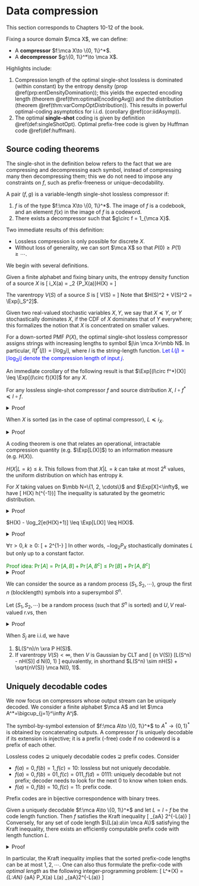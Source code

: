 # Data compression 

This section corresponds to Chapters 10-12 of the book. 

Fixing a source domain $\mca X$, we can define:

- A **compressor** $f:\mca X\to \{0, 1\}^*$. 
- A **decompressor** $g:\{0, 1\}^*\to \mca X$. 

Highlights include:

1. Compression length of the optimal single-shot lossless is dominated 
    (within constant) by the entropy density 
    (prop \@ref(prp:entDensityDomination)); 
    this yields the expected encoding length 
    (theorem \@ref(thm:optimalEncodingAvg))
    and the distribution (theorem \@ref(thm:varCompOptDistribution)). 
    This results in powerful optimal-coding asymptotics for i.i.d. 
    (corollary \@ref(cor:iidAsymp)). 
2. The optimal **single-shot** coding is given by 
    definition \@ref(def:singleShotOpt). Optimal prefix-free code 
    is given by Huffman code \@ref(def:huffman). 

## Source coding theorems {-}

The single-shot in the definition below refers to the fact that 
we are compressing and decompressing each symbol, instead of 
compressing many then decompressing them; this we do not 
need to impose any constraints on $f$, such as prefix-freeness or 
unique-decodability. 

:::{.definition name="variable-length single-shot lossless compression"}
A pair $(f, g)$ is a variable-length single-shot lossless compressor if: 

1. $f$ is of the type $f:\mca X\to \{0, 1\}^*$. The image of $f$ 
    is a codebook, and an element $f(x)$ in the image of $f$ is a codeword.
2. There exists a decompressor such that $g\circ f = 1_{\mca X}$.  
:::

Two immediate results of this definition:

- Lossless compression is only possible for discrete $X$. 
- Without loss of generality, we can sort $\mca X$ 
so that $P(0)\geq P(1)\geq \cdots$. 

We begin with several definitions. 

:::{.definition name="entropy density"}
Given a finite alphabet and fixing binary units, 
the entropy density function of a source $X$ is 
\[ 
    i_X(a) = \log_2 \df 1 {P_X(a)}\implies H(X) = \Exp[i_X(x)] 
\] 
:::

:::{.definition name="varentropy"}
The varentropy $V(S)$ of a source $S$ is 
\[ 
    V(S) = \Var[i_S] 
\] 
Note that $H(S)^2 + V(S)^2 = \Exp[i_S^2]$. 
:::

:::{.definition name="stochastic dominance"}
Given two real-valued stochastic variables $X, Y$, we say that $X\preceq Y$, 
or $Y$ stochastically dominates $X$, if the CDF of $X$ dominates that of $Y$ 
everywhere; this formalizes the notion that 
$X$ is concentrated on smaller values. 
:::

:::{.definition #singleShotOpt name="optimal single-shot lossless compressor"}
For a down-sorted PMF $P(X)$, the optimal single-shot lossless compressor 
assigns strings with increasing lengths to symbol $j\in \mca X=\mbb N$. 
In particular, $l(f^*(j)) = \lfloor \log_2 j\rfloor$, where $l$ is the 
string-length function. <span style="color:blue"> Let $L(j) = \lfloor \log_2 j \rfloor$ 
denote the compression length of input $j$</span>. 
:::

An immediate corollary of the following result is that 
$\Exp[(l\circ f^*)(X)] \leq \Exp[(l\circ f)(X)]$ for any $X$. 

:::{.proposition}
For any lossless single-shot compressor $f$ and source distribution $X$, 
$l\circ f^*\preceq l\circ f$. 
:::
<details>
<summary>Proof</summary>
Let $A_k = \{x:l(f(x)) \leq k\}$ denote the set of inputs which 
are encoded to length at most $k$. Note that, since 
encoding is lossless and there are at most $2^{k+1}-1$ binary 
strings of length $k$, we have 
\[ 
    |A_k| \leq \sum_{j=0}^k 2^j = 2^{k+1}-1 = |A_k^*|
\] 
The stochastic dominance follows from the fact that $f^*$ 
sorts the PMF in descending order:
\[ 
    \Pr[(l\circ f)(X)\leq k] 
    = \sum_{x\in A_k} P_X(x) 
    \leq \sum_{x\in A^*_k} P_X(x) = \Pr[(l\circ f^*)(X) \leq k]
\] 
</details>

:::{.proposition #entDensityDomination name="entropy density dominates encoding length"}
When $X$ is sorted (as in the case of optimal compressor), $L\preceq i_X$. 
:::
<details>
<summary>Proof</summary>
Note that $1/x \leq P_X(x)$, then $L(x)\leq i_X(x)\implies L\preceq i_X$
based on 
\[ 
    L(x) = \lfloor \log_2 x\rfloor\leq -\log_2 \df 1 x \leq 
    -\log_2 P_X(x) = i_X(x)
\] 
</details>

A coding theorem is one that relates an operational, 
intractable compression quantity (e.g. $\Exp[L(X)]$) 
to an information measure (e.g. $H(X)$). 

:::{.lemma}
$H(X|L=k)\leq k$. This follows from that $X|L=k$ can 
take at most $2^k$ values, the uniform distribution 
on which has entropy $k$. 
:::

:::{.lemma #finiteExpectationExtremality}
For $X$ taking values on $\mbb N=\{1, 2, \cdots\}$ and $\Exp[X]<\infty$, 
we have 
\[ 
    H(X) \leq h\left(\Exp[X]^{-1}\right)\Exp[X]
\] 
The inequality is saturated by the geometric distribution. 
:::
<details>
<summary>Proof</summary>
Let $p = 1 / \Exp[X]$ and note that $\Exp[xp] = 1, 
\Exp[x\bar p] = \Exp[x(1-p)] = \Exp[x - 1]$, then 
\begin{align}
    H(X) - \Exp[X] h(p)
    &= \Exp\left[-\log p(x) - x[-p\log p - \bar p\log \bar p]\right] \\ 
    &= \Exp\left[-\log p(x) + xp \log p + x\bar p\log \bar p\right] \\ 
    &= \Exp \left[-\log p(x) + (x-1) \log \bar p + \log p\right] \\ 
    -D(P_X\|\mrm{Geom}_p) 
    &= -\Exp \log \df{p(x)}{p{\bar p}^{x-1}} \\ 
    &= \Exp \left[-\log p(x) + (x-1) \log \bar p + \log p\right] \\ 
    -D(P_X\|\mrm{Geom}_p) &= H(X) - \Exp[X] h(p) \\ 
    H(X) &= \Exp[X] h(p) + D(P_X\|\mrm{Geom}_p)_{\geq 0}
\end{align}
</details>

:::{.theorem #optimalEncodingAvg name="average length of optimal encoding"}
$H(X) - \log_2[e(H(X)+1)] \leq \Exp[L(X)] \leq H(X)$. 
:::
<details>
<summary>Proof</summary>
Assume $X$ sorted w.l.o.g, 
in light of proposition \@ref(prp:entDensityDomination), 
we have $L\preceq i_X\implies \Exp[L] \leq H(X)$. 
On the other hand, first note that $H(X|L=k)\leq k$ since $X|L=k$ can 
take at most $2^k$ values, 
the uniform distribution on which has entropy $k$. 
Next apply lemma \@ref(lem:finiteExpectationExtremality). 

\begin{align}
    H(X) 
    &= H(X, L) = H(X|L) + H(L) \\ 
    &\leq \Exp[L] + (\Exp[L] + 1) h\left(\df 1 {1+\Exp[L]}\right) \\ 
    &= \Exp[L] + \log(1+\Exp[L]) + \Exp[L] + \log \left(1 + \df 1 {\Exp[L]}\right) \\ 
    &= \Exp[L] + \log_2(1+\Exp[L]) + \log_2 e \leq \Exp[L] + \log_2 e(1+H(X))
\end{align}
In the last tep steps, we used $x\log(1+1/x) \leq \log e$ and $H(X)\leq \Exp[L]$. 
</details>


:::{.theorem #varCompOptDistribution name="code length distribution of optimal compression"}
$\forall \tau>0, k\geq 0$: 
\[ 
    \Pr\left[i_X(X)\leq k \right] \leq 
    \Pr[L(X) \leq k] \leq 
    \Pr\left[i_X(X) \leq k + \tau\right] + 2^{1-\tau}
\] 
In other words, $-\log_2 P_X$ stochastically dominates $L$ but 
only up to a constant factor. 
:::
<span style="color:green">
Proof idea: $\Pr[A]= \Pr[A, B] + \Pr[A, B^c] \leq \Pr[B] + \Pr[A, B^c]$
</span>
<details>
<summary>Proof</summary>
- Lower bound (achievability, or "compression length is smaller than"): 
    proposition \@ref(prp:entDensityDomination). 
- Upper bound (converse, or "compression length cannot be greater than"):
\begin{align}
    \Pr[L\leq k] 
    &= \Pr[L \leq k, i_X(X)\leq k+\tau] + \Pr[L\leq k, i_X(X)> k+\tau] \\ 
    &= \Pr[i_X\leq k+\tau] + (2^{k+1}-1) \sup_{i_X(X)>k+\tau} P_X(x) \\ 
    &= \Pr[i_X\leq k + \tau] + 2^{1-\tau}
\end{align}
To bound the first quantity, we used $\Pr[A, B]\leq \Pr[B]$. For the second, 
there are at most $2^{k+1}-1$ atoms of mass at most $2^{-k-\tau}$. 
</details>

We can consider the source as a random process $(S_1, S_2, \cdots)$, 
group the first $n$ (blocklength) symbols into a supersymbol $S^n$. 

:::{.corollary name="asymptotic optimal-coding properties"}
Let $(S_1, S_2, \cdots)$ be a random process (such that $S^n$ is sorted) 
and $U, V$ real-valued r.vs, then 
\begin{align}
    \df 1 n i_{S^n(S^n)}\xra d U 
    &\iff \df 1 n L(S^n)\xra d U  \\ 
    \df 1 {\sqrt n} \left[
        i_{S^n}(S^n) - H(S^n)
    \right] \xra d V & \iff \df 1 {\sqrt n} \left[
        L(S^n) - H(S^n) 
    \right] \xra d V 
\end{align}
:::
<details>
<summary>Proof</summary>
To obtain the first result, apply \@ref(thm:varCompOptDistribution) 
with $k=un$ and $\tau = \sqrt n$. For the second, 
apply with $k=H(S^n) + \sqrt n u$ and $\tau = n^{1/4}$. 
\begin{align}
\Pr[i_X \leq H + \sqrt n u]  &\leq \Pr[L \leq H + \sqrt n u] 
\leq \Pr[i_X \leq H + \sqrt n u + n^{1/4}] + 2^{1-n^{1/4}} \\ 
\Pr \left[
    \df {i_X - H} {\sqrt n} \leq u 
\right] &\leq \Pr\left[
    \df {L-H}{\sqrt n} \leq u 
\right] \leq \Pr \left[
    \df {i_X - H}{\sqrt n} \leq u + n^{-1/4}
\right] + 2^{1-n^{1/4}}
\end{align}
</details>

:::{.corollary #iidAsymp name="i.i.d asymptotics"}
When $S_j$ are i.i.d, we have 

1. $L(S^n)/n \xra P H(S)$. 
2. If varentropy $V(S)<\infty$, then $V$ is Gaussian by CLT and 
\[ 
    \df 1 {\sqrt n V(S)} [L(S^n) - nH(S)] \xra d \mca N(0, 1) 
\] 
equivalently, in shorthand $L(S^n) \sim nH(S) + \sqrt{nV(S)} \mca N(0, 1)$. 
:::

## Uniquely decodable codes {-}

We now focus on compressors whose output stream can be uniquely decoded. 
We consider a finite alphabet $\mca A$ and let 
$\mca A^*=\bigcup_{j=1}^\infty A^j$. 

:::{.definition name="code extension, unique decodability, prefix code"}
The symbol-by-symbol extension of $f:\mca A\to \{0, 1\}^*$ to 
$A^*\to \{0, 1\}^*$ is obtained by concatenating outputs. 
A compressor $f$ is uniquely decodable if its extension is injective; 
it is a prefix (-free) code if no codeword is a prefix of each other. 
:::

Lossless codes $\supsetneq$ 
uniquely decodable codes $\supsetneq$ prefix codes. Consider 

- $f(a)=0, f(b)=1, f(c)=10$: lossless but not uniquely decodable.
- $f(a)=0, f(b)=01, f(c)=011, f(d)=0111$: 
    uniquely decodable but not prefix; decoder needs to look for the next $0$ 
    to know when token ends. 
- $f(a)=0, f(b)=10, f(c)=11$: prefix code. 

Prefix codes are in bijective correspondence with binary trees. 

:::{.theorem #kraftMcMillan name="Kraft-McMillan"}
Given a uniquely decodable $f:\mca A\to \{0, 1\}^*$ 
and let $L=l\circ f$ be the code length function. Then $f$ 
satisfies the Kraft inequality 
\[ 
    \sum_{a\in \mca A} 2^{-L(a)} \leq 1 
\] 
Conversely, for any set of code length $\{L(a):a\in \mca A\}$ 
satisfying the Kraft inequality, there exists an efficiently 
computable prefix code with length function $L$. 
:::

<details>
<summary>Proof</summary>
Let $f$ be a uniquely decodable code. Assuming $\mca A$ finite 
and define $L^*=\max_{a\in \mca A} L(a)$. Let 
\[ 
    G(f, z) = \sum_{a\in \mca A} z^{L(a)} 
    = \sum_{l=0}^{L^*} A(f, l) z^l 
\] 
here $A(f, l)$ is the number of codewords of length $l$ in $f$. 
Consider the extension $f^{k\geq 1}$ and note that 
\[ 
    G(f^k, z) = \sum_{a^k \in \mca A^k} z^{L(a_1)+\cdots + L(a_k)} 
    = G(f, z)^k = \sum_{l=0}^{kL} A(f^k, l)z^l
\] 
The key step here is the combinatorial equation 
$G(f^k, z) = G(f, z)^k$. Since $f^k$ is lossless, we have 
$A(f^k, \forall l)\leq 2^l$, then 

- $G(f^k, 1/2) \leq kL$ for all $k$, then 
    $G(f, 1/2) = G(f^k, 1/2)^{1/k} \leq (kL)^{1/k}$. 
- Take the limit $k\to \infty (kL)^{1/k}=1$ 
    to obtain $G(f, k)\leq 1$. 
The countably infinite case concludes by the arbitrariness of 
a finite subset $\mca A'\subset \mca A$. 
For the converse, without loss of generality relabel $\mca A$ 
to $\mca N$ and assume $1\leq L(1)\leq L(2) \leq \cdots$. 
Given a set of lengths $\{L(a\in \mca A)\}$ 
satisfying $\sum_{a\in \mca A} 2^{-L(a)} \leq 1$, define for each $j$ 
\[ 
    a_j = \sum_{k=1}^{j-1} 2^{-L(k)} \leq 1, \quad a_1 = 0 
\] 
Define $f(j)$ as the first $L(j)$ bits in the 
binary expansion of $a_j$. 
</details>

In particular, the Kraft inequality implies that the sorted prefix-code 
lengths can be at most $1, 2, \cdots$. One can also thus formulate 
the prefix-code with _optimal length_ as the following integer-programming 
problem: 
\[ 
    L^*(X) = \min_{L:\mca A\to \mbb N} 
    \sum_{a\in \mca A} P_X(a) L(a) \text{  s.t.  }
    \sum_{a\in \mca A}2^{-L(a)} \leq 1
\] 